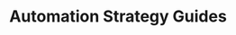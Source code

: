 ---
title: "Automation Strategy Guides"
description: "Discover best practices and advanced strategies to help you boost engagement and orders."
sidebarTitle: "Overview"
icon: "house-blank"
---